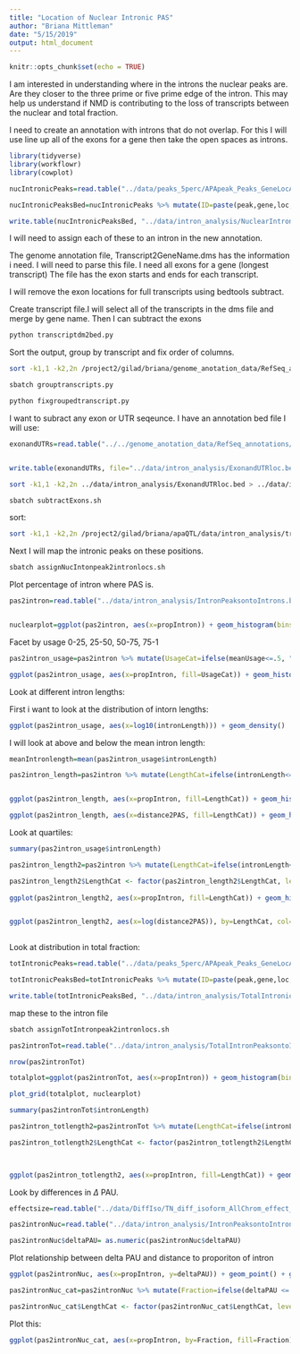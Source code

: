 ```yaml
---
title: "Location of Nuclear Intronic PAS"
author: "Briana Mittleman"
date: "5/15/2019"
output: html_document
---
```


```r
knitr::opts_chunk$set(echo = TRUE)
```

I am interested in understanding where in the introns the nuclear peaks are. Are they closer to the three prime or five prime edge of the intron. This may help us understand if NMD is contributing to the loss of transcripts between the nuclear and total fraction.  

I need to create an annotation with introns that do not overlap. For this I will use line up all of the exons for a gene then take the open spaces as introns.  
```r

library(tidyverse)
library(workflowr)
library(cowplot)
```


```r
nucIntronicPeaks=read.table("../data/peaks_5perc/APApeak_Peaks_GeneLocAnno.Nuclear.5perc.fc", stringsAsFactors = F, header = F,col.names = c("chr", "start", "end", "gene", "loc", "strand", "peak", "avgUsage")) %>% filter(loc=="intron")

nucIntronicPeaksBed=nucIntronicPeaks %>% mutate(ID=paste(peak,gene,loc, sep=":")) %>% dplyr::select(chr, start, end, ID, avgUsage, strand)

write.table(nucIntronicPeaksBed, "../data/intron_analysis/NuclearIntronicPeaks.bed", col.names = F, row.names = F, quote = F,sep="\t")
```

I will need to assign each of these to an intron in the new annotation.  

The genome annotation file, Transcript2GeneName.dms has the information i need. I will need to parse this file. I need all exons for a gene (longest transcript) The file has the exon starts and ends for each transcript.  

I will remove the exon locations for full transcripts using bedtools subtract. 



Create transcript file.I will select all of the transcripts in the dms file and merge by gene name. Then I can subtract the exons 



```bash
python transcriptdm2bed.py
```

Sort the output, group by transcript and fix order of columns. 

```bash
sort -k1,1 -k2,2n /project2/gilad/briana/genome_anotation_data/RefSeq_annotations/AllTranscriptsbyName.bed > /project2/gilad/briana/genome_anotation_data/RefSeq_annotations/AllTranscriptsbyName.sort.bed

sbatch grouptranscripts.py

python fixgroupedtranscript.py
```


I want to subract any exon or UTR seqeunce. I have an annotation bed file I will use:
 
```r
exonandUTRs=read.table("../../genome_anotation_data/RefSeq_annotations/ncbiRefSeq_FormatedallAnnotation.sort.bed", col.names = c("CHR", "start", "end", "ID", "score", "strand"),stringsAsFactors = F)%>% separate(ID, into=c("loc", "gene"),sep=":") %>% filter(loc!="intron") %>% dplyr::select(-loc) %>% mutate(CHR=paste("chr", CHR, sep=""))


write.table(exonandUTRs, file="../data/intron_analysis/ExonandUTRloc.bed", quote=F, col.names = F, row.names = F, sep="\t")
```


```bash
sort -k1,1 -k2,2n ../data/intron_analysis/ExonandUTRloc.bed > ../data/intron_analysis/ExonandUTRloc.sort.bed
```



```bash
sbatch subtractExons.sh
```


sort:

```bash
sort -k1,1 -k2,2n /project2/gilad/briana/apaQTL/data/intron_analysis/transcriptsMinusExons.bed > /project2/gilad/briana/apaQTL/data/intron_analysis/transcriptsMinusExons.sort.bed
```





Next I will map the intronic peaks on these positions. 

```bash
sbatch assignNucIntonpeak2intronlocs.sh
```


Plot percentage of intron where PAS is.

```r
pas2intron=read.table("../data/intron_analysis/IntronPeaksontoIntrons.bed",col.names = c("intronCHR", "intronStart", "intronEnd", "gene", "score", "strand", "peakCHR", "peakStart", "peakEnd", "PeakID", "meanUsage", "peakStrand")) %>% mutate(PASloc=ifelse(strand=="+", peakEnd, peakStart)) %>% dplyr::select(intronStart, intronEnd, gene, strand, PeakID, PASloc ,meanUsage) %>% mutate(intronLength=intronEnd-intronStart , distance2PAS= ifelse(strand=="+", PASloc-intronStart, intronEnd-PASloc), propIntron=distance2PAS/intronLength)



```


```r
nuclearplot=ggplot(pas2intron, aes(x=propIntron)) + geom_histogram(bins=50, aes(y=..count../33345)) + labs(title="PAS position within intron \n for Nuclear PAS", y="Proportion of Intronic PAS", x="Proportion of Intronic Length")
```
Facet by usage 0-25, 25-50, 50-75, 75-1
```r
pas2intron_usage=pas2intron %>% mutate(UsageCat=ifelse(meanUsage<=.5, "low", "high"))

ggplot(pas2intron_usage, aes(x=propIntron, fill=UsageCat)) + geom_histogram(bins=50, aes(y=..count../33345)) + labs(title="PAS position within intron", y="Proportion of Intronic PAS", x="Proportion of Intronic Length") + facet_grid(~UsageCat)

```


Look at different intron lengths:

First i want to look at the distribution of intorn lengths:

```r
ggplot(pas2intron_usage, aes(x=log10(intronLength))) + geom_density()
```

I will look at above and below the mean intron length:

```r
meanIntronlength=mean(pas2intron_usage$intronLength)

pas2intron_length=pas2intron %>% mutate(LengthCat=ifelse(intronLength<=meanIntronlength, "bottom", "top"))


ggplot(pas2intron_length, aes(x=propIntron, fill=LengthCat)) + geom_histogram(bins=50, aes(y=..count../33345)) + labs(title="PAS position within intron", y="Proportion of Intronic PAS", x="Proportion of Intronic Length") + facet_grid(~LengthCat)

ggplot(pas2intron_length, aes(x=distance2PAS, fill=LengthCat)) + geom_histogram(bins=50, aes(y=..count../33345)) + labs(title="PAS position within intron", y="Proportion of Intronic PAS", x="Proportion of Intronic Length") + facet_grid(~LengthCat)
```
Look at quartiles:  

```r
summary(pas2intron_usage$intronLength)

pas2intron_length2=pas2intron %>% mutate(LengthCat=ifelse(intronLength<=3929, "first", ifelse(intronLength>3929 &intronLength<=9220, "second", ifelse(intronLength>9220 &intronLength<=24094, "third", "fourth"))))

pas2intron_length2$LengthCat <- factor(pas2intron_length2$LengthCat, levels=c("first", "second", "third", "fourth"))
                                         
ggplot(pas2intron_length2, aes(x=propIntron, fill=LengthCat)) + geom_histogram(bins=50, aes(y=..count../33345)) + labs(title="PAS position within intron \n Nuclear intronic PAS", y="Proportion of Intronic PAS", x="Proportion of Intronic Length") + facet_grid(~LengthCat)+theme(axis.text.x = element_text(angle = 90, hjust = 1))


ggplot(pas2intron_length2, aes(x=log(distance2PAS)), by=LengthCat, col=LengthCat) + stat_ecdf(aes(col=LengthCat)) 
  


```


Look at distribution in total fraction:  


```r
totIntronicPeaks=read.table("../data/peaks_5perc/APApeak_Peaks_GeneLocAnno.Total.5perc.fc", stringsAsFactors = F, header = F,col.names = c("chr", "start", "end", "gene", "loc", "strand", "peak", "avgUsage")) %>% filter(loc=="intron")

totIntronicPeaksBed=totIntronicPeaks %>% mutate(ID=paste(peak,gene,loc, sep=":")) %>% dplyr::select(chr, start, end, ID, avgUsage, strand)

write.table(totIntronicPeaksBed, "../data/intron_analysis/TotalIntronicPeaks.bed", col.names = F, row.names = F, quote = F,sep="\t")
```


map these to the intron file



```bash
sbatch assignTotIntronpeak2intronlocs.sh
```

```r
pas2intronTot=read.table("../data/intron_analysis/TotalIntronPeaksontoIntrons.bed",col.names = c("intronCHR", "intronStart", "intronEnd", "gene", "score", "strand", "peakCHR", "peakStart", "peakEnd", "PeakID", "meanUsage", "peakStrand")) %>% mutate(PASloc=ifelse(strand=="+", peakEnd, peakStart)) %>% dplyr::select(intronStart, intronEnd, gene, strand, PeakID, PASloc ,meanUsage) %>% mutate(intronLength=intronEnd-intronStart , distance2PAS= ifelse(strand=="+", PASloc-intronStart, intronEnd-PASloc), propIntron=distance2PAS/intronLength)

nrow(pas2intronTot)

```

```r
totalplot=ggplot(pas2intronTot, aes(x=propIntron)) + geom_histogram(bins=50, aes(y=..count../31954)) + labs(title="PAS position within intron \nfor total PAS", y="Proportion of Intronic PAS", x="Proportion of Intronic Length")
```


```r
plot_grid(totalplot, nuclearplot)
```
```r
summary(pas2intronTot$intronLength)

pas2intron_totlength2=pas2intronTot %>% mutate(LengthCat=ifelse(intronLength<=3785, "first", ifelse(intronLength>3785 &intronLength<=8872, "second", ifelse(intronLength>8872 &intronLength<=22928, "third", "fourth"))))

pas2intron_totlength2$LengthCat <- factor(pas2intron_totlength2$LengthCat, levels=c("first", "second", "third", "fourth"))


                                         
ggplot(pas2intron_totlength2, aes(x=propIntron, fill=LengthCat)) + geom_histogram(bins=50, aes(y=..count../31954)) + labs(title="PAS position within intron \n Total intronic PAS", y="Proportion of Intronic PAS", x="Proportion of Intronic Length") + facet_grid(~LengthCat) + theme(axis.text.x = element_text(angle = 90, hjust = 1))


```

Look by differences in $\Delta$ PAU.  

```r
effectsize=read.table("../data/DiffIso/TN_diff_isoform_AllChrom_effect_sizes.txt", stringsAsFactors = F, col.names=c('PAS',  'logef' ,'Nuclear', 'Total','deltaPAU')) %>% filter(PAS != "intron") %>% dplyr::select(PAS, deltaPAU)
```


```r
pas2intronNuc=read.table("../data/intron_analysis/IntronPeaksontoIntrons.bed",col.names = c("intronCHR", "intronStart", "intronEnd", "gene", "score", "strand", "peakCHR", "peakStart", "peakEnd", "PeakID", "meanUsage", "peakStrand")) %>% mutate(PAS=paste(peakCHR, peakStart, peakEnd, gene, sep=":")) %>% inner_join(effectsize, by="PAS") %>% mutate(PASloc=ifelse(strand=="+", peakEnd, peakStart)) %>% dplyr::select(intronStart, intronEnd, gene, strand, PeakID, PASloc ,meanUsage, deltaPAU) %>% mutate(intronLength=intronEnd-intronStart , distance2PAS= ifelse(strand=="+", PASloc-intronStart, intronEnd-PASloc), propIntron=distance2PAS/intronLength)

pas2intronNuc$deltaPAU= as.numeric(pas2intronNuc$deltaPAU)
```

Plot relationship between delta PAU and distance to proporiton of intron  

```r
ggplot(pas2intronNuc, aes(x=propIntron, y=deltaPAU)) + geom_point() + geom_density2d(col="red")
```
```r
pas2intronNuc_cat=pas2intronNuc %>% mutate(Fraction=ifelse(deltaPAU <= -0.2, "NuclearSpecific", "NotDiff")) %>% mutate(LengthCat=ifelse(intronLength<=3929, "first", ifelse(intronLength>3929 &intronLength<=9220, "second", ifelse(intronLength>9220 &intronLength<=24094, "third", "fourth"))))

pas2intronNuc_cat$LengthCat <- factor(pas2intronNuc_cat$LengthCat, levels=c("first", "second", "third", "fourth"))
```

Plot this:

```r
ggplot(pas2intronNuc_cat, aes(x=propIntron, by=Fraction, fill=Fraction)) + geom_density(alpha=.5) + facet_grid(~LengthCat)
```

